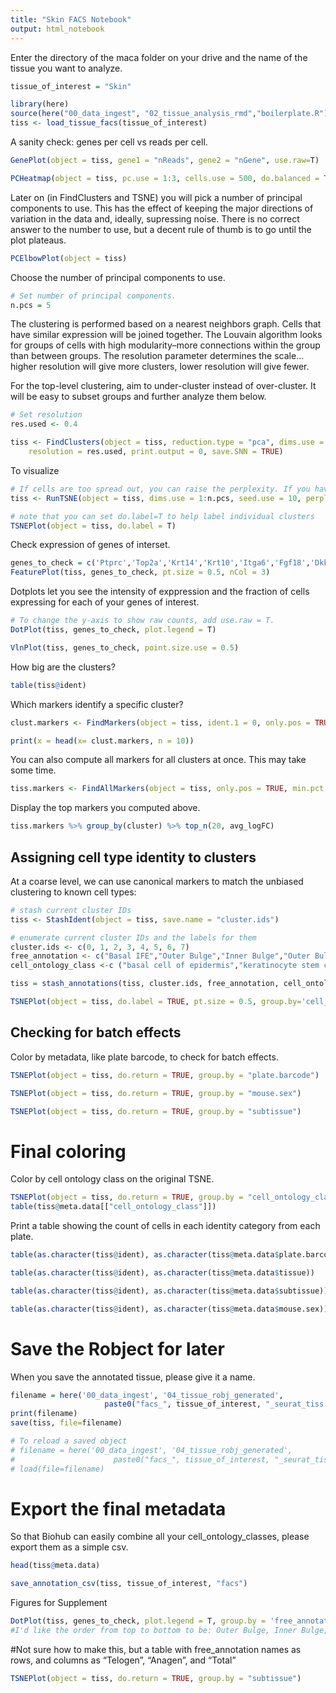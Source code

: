 ```yaml
---
title: "Skin FACS Notebook"
output: html_notebook
---
```


Enter the directory of the maca folder on your drive and the name of the tissue you want to analyze.

```r
tissue_of_interest = "Skin"
```

```r
library(here)
source(here("00_data_ingest", "02_tissue_analysis_rmd","boilerplate.R"))
tiss <- load_tissue_facs(tissue_of_interest)
```

A sanity check: genes per cell vs reads per cell.

```r
GenePlot(object = tiss, gene1 = "nReads", gene2 = "nGene", use.raw=T)
```

```r
PCHeatmap(object = tiss, pc.use = 1:3, cells.use = 500, do.balanced = TRUE, label.columns = FALSE, num.genes = 8)
```

Later on (in FindClusters and TSNE) you will pick a number of principal components to use. This has the effect of keeping the major directions of variation in the data and, ideally, supressing noise. There is no correct answer to the number to use, but a decent rule of thumb is to go until the plot plateaus.

```r
PCElbowPlot(object = tiss)
```

Choose the number of principal components to use.
```r
# Set number of principal components. 
n.pcs = 5
```


The clustering is performed based on a nearest neighbors graph. Cells that have similar expression will be joined together. The Louvain algorithm looks for groups of cells with high modularity--more connections within the group than between groups. The resolution parameter determines the scale...higher resolution will give more clusters, lower resolution will give fewer.

For the top-level clustering, aim to under-cluster instead of over-cluster. It will be easy to subset groups and further analyze them below.

```r
# Set resolution 
res.used <- 0.4

tiss <- FindClusters(object = tiss, reduction.type = "pca", dims.use = 1:n.pcs, 
    resolution = res.used, print.output = 0, save.SNN = TRUE)
```

To visualize 
```r
# If cells are too spread out, you can raise the perplexity. If you have few cells, try a lower perplexity (but never less than 10).
tiss <- RunTSNE(object = tiss, dims.use = 1:n.pcs, seed.use = 10, perplexity=30)
```

```r
# note that you can set do.label=T to help label individual clusters
TSNEPlot(object = tiss, do.label = T)
```

Check expression of genes of interset.

```r
genes_to_check = c('Ptprc','Top2a','Krt14','Krt10','Itga6','Fgf18','Dkk3','Cd34')
FeaturePlot(tiss, genes_to_check, pt.size = 0.5, nCol = 3)
```

Dotplots let you see the intensity of exppression and the fraction of cells expressing for each of your genes of interest.

```r
# To change the y-axis to show raw counts, add use.raw = T.
DotPlot(tiss, genes_to_check, plot.legend = T)
```

```r
VlnPlot(tiss, genes_to_check, point.size.use = 0.5)
```

How big are the clusters?
```r
table(tiss@ident)
```

Which markers identify a specific cluster?

```r
clust.markers <- FindMarkers(object = tiss, ident.1 = 0, only.pos = TRUE, min.pct = 0.25, thresh.use = 0.25)
```

```r
print(x = head(x= clust.markers, n = 10))
```

You can also compute all markers for all clusters at once. This may take some time.
```r
tiss.markers <- FindAllMarkers(object = tiss, only.pos = TRUE, min.pct = 0.25, thresh.use = 0.25)
```

Display the top markers you computed above.
```r
tiss.markers %>% group_by(cluster) %>% top_n(20, avg_logFC)
```

## Assigning cell type identity to clusters

At a coarse level, we can use canonical markers to match the unbiased clustering to known cell types:

```r
# stash current cluster IDs
tiss <- StashIdent(object = tiss, save.name = "cluster.ids")

# enumerate current cluster IDs and the labels for them
cluster.ids <- c(0, 1, 2, 3, 4, 5, 6, 7)
free_annotation <- c("Basal IFE","Outer Bulge","Inner Bulge","Outer Bulge","Intermediate IFE","Inner Bulge","Replicating Basal IFE","Leukocyte")
cell_ontology_class <-c ("basal cell of epidermis","keratinocyte stem cell","keratinocyte stem cell","keratinocyte stem cell", "epidermal cell","keratinocyte stem cell","stem cell of epidermis","leukocyte")

tiss = stash_annotations(tiss, cluster.ids, free_annotation, cell_ontology_class)

TSNEPlot(object = tiss, do.label = TRUE, pt.size = 0.5, group.by='cell_ontology_class')
```


## Checking for batch effects


Color by metadata, like plate barcode, to check for batch effects.
```r
TSNEPlot(object = tiss, do.return = TRUE, group.by = "plate.barcode")
```

```r
TSNEPlot(object = tiss, do.return = TRUE, group.by = "mouse.sex")
```

```r
TSNEPlot(object = tiss, do.return = TRUE, group.by = "subtissue")
```

# Final coloring

Color by cell ontology class on the original TSNE.

```r
TSNEPlot(object = tiss, do.return = TRUE, group.by = "cell_ontology_class")
table(tiss@meta.data[["cell_ontology_class"]])
```

Print a table showing the count of cells in each identity category from each plate.

```r
table(as.character(tiss@ident), as.character(tiss@meta.data$plate.barcode))
```

```r
table(as.character(tiss@ident), as.character(tiss@meta.data$tissue))
```

```r
table(as.character(tiss@ident), as.character(tiss@meta.data$subtissue))
```

```r
table(as.character(tiss@ident), as.character(tiss@meta.data$mouse.sex))
```

# Save the Robject for later
When you save the annotated tissue, please give it a name.

```r
filename = here('00_data_ingest', '04_tissue_robj_generated', 
                     paste0("facs_", tissue_of_interest, "_seurat_tiss.Robj"))
print(filename)
save(tiss, file=filename)
```

```r
# To reload a saved object
# filename = here('00_data_ingest', '04_tissue_robj_generated', 
#                      paste0("facs_", tissue_of_interest, "_seurat_tiss.Robj"))
# load(file=filename)
```



# Export the final metadata

So that Biohub can easily combine all your cell_ontology_classes, please export them as a simple csv.

```r
head(tiss@meta.data)
```


```r
save_annotation_csv(tiss, tissue_of_interest, "facs")
```






Figures for Supplement
```r
DotPlot(tiss, genes_to_check, plot.legend = T, group.by = 'free_annotation', x.lab.rot = T)
#I'd like the order from top to bottom to be: Outer Bulge, Inner Bulge, Intermediate IFE, Basal IFE, Replicating Basal IFE, Leukocyte
```

#Not sure how to make this, but a table with free_annotation names as rows, and columns as "Telogen", "Anagen", and "Total"

```r
TSNEPlot(object = tiss, do.return = TRUE, group.by = "subtissue")
```
